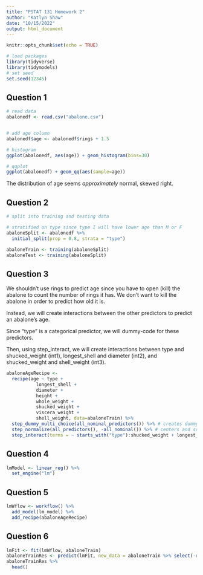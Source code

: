 ```yaml
---
title: "PSTAT 131 Homework 2"
author: "Katlyn Shaw"
date: "10/15/2022"
output: html_document
---
```


```r
knitr::opts_chunk$set(echo = TRUE)

# load packages
library(tidyverse)
library(tidymodels)
# set seed
set.seed(12345)
```




## Question 1

```r

# read data
abalonedf <- read.csv("abalone.csv")


# add age column
abalonedf$age <- abalonedf$rings + 1.5

# histogram
ggplot(abalonedf, aes(age)) + geom_histogram(bins=30)

# qqplot
ggplot(abalonedf) + geom_qq(aes(sample=age))

```
The distribution of age seems *approximately* normal, skewed right.

## Question 2

```r
# split into training and testing data

# stratified on type since type I will have lower age than M or F
abaloneSplit <- abalonedf %>%
  initial_split(prop = 0.8, strata = "type")

abaloneTrain <- training(abaloneSplit)
abaloneTest <- training(abaloneSplit)
```

## Question 3

We shouldn't use rings to predict age since you have to open (kill) the abalone to count the number of rings it has. We don't want to kill the abalone in order to predict how old it is.

Instead, we will create interactions between the other predictors to predict an abalone's age.

Since "type" is a categorical predictor, we will dummy-code for these predictors.

Then, using step_interact, we will create interactions between 
  type and shucked_weight (int1), 
  longest_shell and diameter (int2), 
  and shucked_weight and shell_weight (int3).

```r
abaloneAgeRecipe <-
  recipe(age ~ type + 
           longest_shell + 
           diameter + 
           height + 
           whole_weight +
           shucked_weight +
           viscera_weight +
           shell_weight, data=abaloneTrain) %>%
  step_dummy_multi_choice(all_nominal_predictors()) %>% # creates dummy variables for type
  step_normalize(all_predictors(), -all_nominal()) %>% # centers and scales all numeric predictors
  step_interact(terms = ~ starts_with("type"):shucked_weight + longest_shell:diameter + shucked_weight:shell_weight)

```

## Question 4

```r
lmModel <- linear_reg() %>% 
  set_engine("lm")
```

## Question 5

```r
lmWflow <- workflow() %>% 
  add_model(lm_model) %>% 
  add_recipe(abaloneAgeRecipe)
```

## Question 6


```r
lmFit <- fit(lmWflow, abaloneTrain)
abaloneTrainRes <- predict(lmFit, new_data = abaloneTrain %>% select(-rings))
abaloneTrainRes %>%
  head()

```